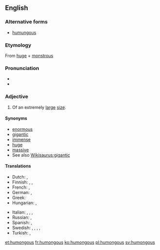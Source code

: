 ==English==

===Alternative forms===
* [[humungous]]

===Etymology===
From [[huge]] + [[monstrous]]

===Pronunciation===
* {{audio|en-us-humongous.ogg|Audio (US)}}
* {{rhymes|ʌŋɡəs}}

===Adjective===
{{en-adj}}

# {{informal}} Of an extremely [[large]] [[size]].

====Synonyms====
* [[enormous]]
* [[gigantic]]
* [[immense]]
* [[huge]]
* [[massive]]
* See also [[Wikisaurus:gigantic]]

====Translations====
{{trans-top|extremely large}}
* Dutch: {{t+|nl|enorm}}, {{t-|nl|gigantisch}}
* Finnish: {{t+|fi|valtava}}, {{t+|fi|suunnaton}}, {{t-|fi|jättimäinen}}
* French: {{t+|fr|gigantesque}}, {{t+|fr|énorme}}
* German: {{t+|de|riesig}}, {{t+|de|gigantisch}}
* Greek: {{t+|el|θεόρατος|tr=theoratos}}
* Hungarian: {{t+|hu|óriási}}, {{t+|hu|hatalmas}}
{{trans-mid}}
* Italian: {{t-|it|gigantesco}}, {{t+|it|enorme}}, {{t-|it|disumano}}, {{t+|it|mastodontico}}
* Russian: {{t+|ru|огромный}}, {{t+|ru|гигантский}}
* Spanish: {{t-|es|gigante}}, {{t+|es|enorme}}
* Swedish: {{t+|sv|gigantisk}}, {{t|sv|enorm}}, {{t|sv|mastodontisk}}, {{t|sv|jättelik}}, {{t|sv|kolossal}}
* Turkish: {{t|tr|devasa}},  {{t|tr|kocaman}}
{{trans-bottom}}

[[et:humongous]]
[[fr:humongous]]
[[ko:humongous]]
[[pl:humongous]]
[[sv:humongous]]